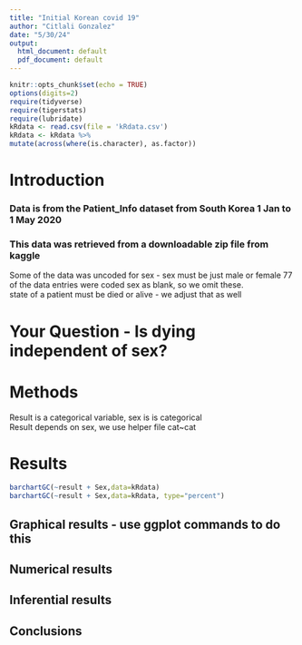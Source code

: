 ```yaml
---
title: "Initial Korean covid 19"
author: "Citlali Gonzalez"
date: "5/30/24"
output:
  html_document: default
  pdf_document: default
---
```


```r
knitr::opts_chunk$set(echo = TRUE)
options(digits=2)
require(tidyverse)
require(tigerstats)
require(lubridate)
kRdata <- read.csv(file = 'kRdata.csv')
kRdata <- kRdata %>%
mutate(across(where(is.character), as.factor))

```

# Introduction



### Data is from the Patient_Info dataset from South Korea 1 Jan to 1 May 2020   
### This data was retrieved from a downloadable zip file from kaggle   

Some of the data was uncoded for sex - sex must be just male or female
77 of the data entries were coded sex  as blank, so we omit these.  
state of a patient must be died or alive - we adjust that as well     
  
# Your Question - Is dying independent of sex?


# Methods

Result is a categorical variable, sex is is categorical  
Result depends on sex, we use helper file cat~cat  


# Results

```r
barchartGC(~result + Sex,data=kRdata)
barchartGC(~result + Sex,data=kRdata, type="percent")

```

## Graphical results - use ggplot commands to do this  



  





  
## Numerical results


## Inferential results 




## Conclusions

